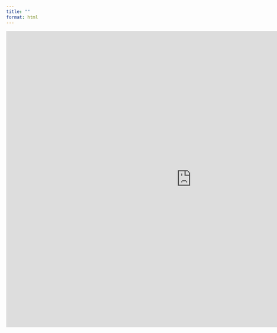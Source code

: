 ```yaml
---
title: ""
format: html
---
```

<!-- <iframe width="1000" height="1000" src="https://cohesify.cut.ac.cy:8080/fernando/gss_tvhours_questionnaire/" frameborder="0" allowfullscreen></iframe> -->

<iframe width="1000" height="800" src="http://demotec.cut.ac.cy/fernando/shiny_test2/" frameborder="0" allowfullscreen></iframe>
